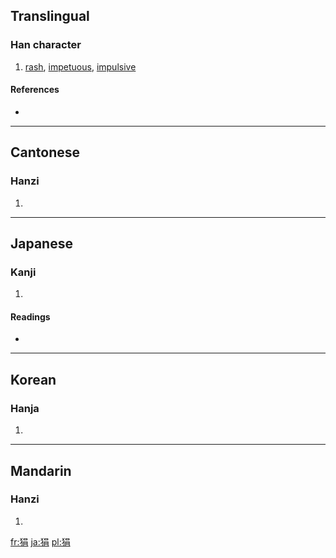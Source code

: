 ==Translingual==

===Han character===
{{Han char|rn=94|rad=犬|as=07|sn=10|four=4622<sub>7</sub>|canj=大竹口月 (KHRB)}}

# [[rash]], [[impetuous]], [[impulsive]]

====References====
* {{Han ref|kx=0711.280|dkj=20426|dj=1123.260|hdz=21349.050|uh=72F7|ud=29431|bh=AF58|bd=44888}}

----

==Cantonese==

===Hanzi===
{{yue-hanzi|jyut=|y=gyun3}}

# {{defn|Cantonese|sort=犬07}}

----

==Japanese==

===Kanji===
{{ja-kanji|grade=|rs=犬07}}

# {{defn|Japanese|sort=犬07}}

====Readings====
* {{ja-readings|on=[[けん]] (ken)|kun=[[ためらう]] (tamerau)}}

----

==Korean==

===Hanja===
{{ko-hanja|hangeul=견|eumhun=|rv=gyeon|mr=kyŏn|y=kyen}}

# {{defn|Korean|sort=犬07}}

----

==Mandarin==

===Hanzi===
{{cmn-hanzi|pin=[[juàn]] ([[juan4]]), [[mái]] ([[mai2]])|wg=chüan<sup>4</sup>, mai<sup>2</sup>}}

# {{defn|Mandarin|sort=犬07}}

[[fr:狷]]
[[ja:狷]]
[[pl:狷]]